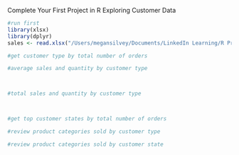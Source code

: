 Complete Your First Project in R
Exploring Customer Data

```r
#run first
library(xlsx)
library(dplyr)
sales <- read.xlsx("/Users/megansilvey/Documents/LinkedIn Learning/R Project Course/Red30 Tech Sales.xlsx",1)
```

```r
#get customer type by total number of orders

```


```r
#average sales and quantity by customer type




```


```r
#total sales and quantity by customer type




```

```r
#get top customer states by total number of orders

```


```r
#review product categories sold by customer type

```

```r
#review product categories sold by customer state

```

